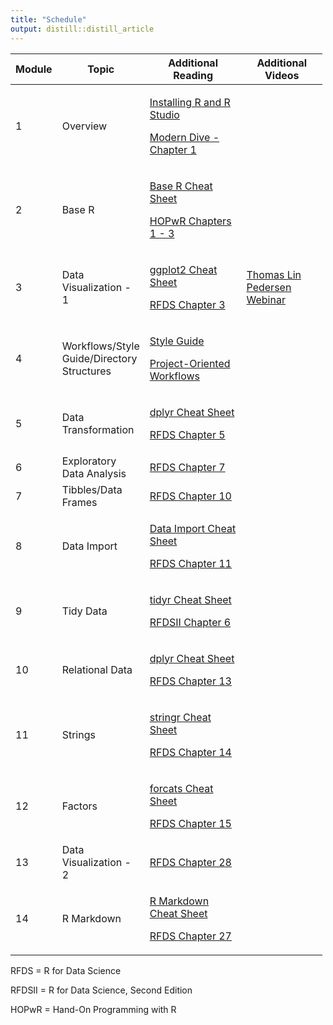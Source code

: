```yaml
---
title: "Schedule"
output: distill::distill_article
---
```


```{=html}
<style>
d-article table td {
  border-bottom: 1px solid rgba(4, 4, 4, 0.36);
}
</style>
```
```{=html}
<style>
d-article table tbody :first-child td {
  padding-top: 2px;
  border-top: 3px solid rgba(4, 4, 4, 0.7);
}
</style>
```
```{=html}
<style>
d-article table tbody :last-child td {
  padding-top: 2px;
  border-bottom: 2px solid rgba(4, 4, 4, 0.7);
}
</style>
```
+--------+--------------------------------------------+---------------------------------------------------------------------------------------------------------------------------+---------------------------------------------------------------------------------------------+
| Module | Topic                                      | Additional Reading                                                                                                        | Additional Videos                                                                           |
+========+============================================+===========================================================================================================================+=============================================================================================+
| 1      | Overview                                   | [Installing R and R Studio](https://rstudio-education.github.io/hopr/starting.html){target="_blank"}                      |                                                                                             |
|        |                                            |                                                                                                                           |                                                                                             |
|        |                                            | [Modern Dive - Chapter 1](https://moderndive.com/1-getting-started.html){target="_blank"}                                 |                                                                                             |
+--------+--------------------------------------------+---------------------------------------------------------------------------------------------------------------------------+---------------------------------------------------------------------------------------------+
| 2      | Base R                                     | [Base R Cheat Sheet](https://iqss.github.io/dss-workshops/R/Rintro/base-r-cheat-sheet.pdf){target="_blank"}               |                                                                                             |
|        |                                            |                                                                                                                           |                                                                                             |
|        |                                            | [HOPwR Chapters 1 - 3](https://rstudio-education.github.io/hopr/){target="_blank"}                                        |                                                                                             |
+--------+--------------------------------------------+---------------------------------------------------------------------------------------------------------------------------+---------------------------------------------------------------------------------------------+
| 3      | Data Visualization - 1                     | [ggplot2 Cheat Sheet](https://raw.githubusercontent.com/rstudio/cheatsheets/main/data-visualization.pdf){target="_blank"} | [Thomas Lin Pedersen Webinar](https://www.youtube.com/watch?v=h29g21z0a68){target="_blank"} |
|        |                                            |                                                                                                                           |                                                                                             |
|        |                                            | [RFDS Chapter 3](https://r4ds.had.co.nz/data-visualisation.html){target="_blank"}                                         |                                                                                             |
+--------+--------------------------------------------+---------------------------------------------------------------------------------------------------------------------------+---------------------------------------------------------------------------------------------+
| 4      | Workflows/Style Guide/Directory Structures | [Style Guide](http://adv-r.had.co.nz/Style.html){target="_blank"}                                                         |                                                                                             |
|        |                                            |                                                                                                                           |                                                                                             |
|        |                                            | [Project-Oriented Workflows](https://rstats.wtf/project-oriented-workflow.html){target="_blank"}                          |                                                                                             |
+--------+--------------------------------------------+---------------------------------------------------------------------------------------------------------------------------+---------------------------------------------------------------------------------------------+
| 5      | Data Transformation                        | [dplyr Cheat Sheet](https://raw.githubusercontent.com/rstudio/cheatsheets/main/data-transformation.pdf){target="_blank"}  |                                                                                             |
|        |                                            |                                                                                                                           |                                                                                             |
|        |                                            | [RFDS Chapter 5](https://r4ds.had.co.nz/transform.html){target="_blank"}                                                  |                                                                                             |
+--------+--------------------------------------------+---------------------------------------------------------------------------------------------------------------------------+---------------------------------------------------------------------------------------------+
| 6      | Exploratory Data Analysis                  | [RFDS Chapter 7](https://r4ds.had.co.nz/exploratory-data-analysis.html){target="_blank"}                                  |                                                                                             |
+--------+--------------------------------------------+---------------------------------------------------------------------------------------------------------------------------+---------------------------------------------------------------------------------------------+
| 7      | Tibbles/Data Frames                        | [RFDS Chapter 10](https://r4ds.had.co.nz/tibbles.html){target="_blank"}                                                   |                                                                                             |
+--------+--------------------------------------------+---------------------------------------------------------------------------------------------------------------------------+---------------------------------------------------------------------------------------------+
| 8      | Data Import                                | [Data Import Cheat Sheet](https://raw.githubusercontent.com/rstudio/cheatsheets/main/data-import.pdf){target="_blank"}    |                                                                                             |
|        |                                            |                                                                                                                           |                                                                                             |
|        |                                            | [RFDS Chapter 11](https://r4ds.had.co.nz/data-import.html){target="_blank"}                                               |                                                                                             |
+--------+--------------------------------------------+---------------------------------------------------------------------------------------------------------------------------+---------------------------------------------------------------------------------------------+
| 9      | Tidy Data                                  | [tidyr Cheat Sheet](https://raw.githubusercontent.com/rstudio/cheatsheets/main/tidyr.pdf){target="_blank"}                |                                                                                             |
|        |                                            |                                                                                                                           |                                                                                             |
|        |                                            | [RFDSII Chapter 6](https://r4ds.hadley.nz/data-tidy.html){target="_blank"}                                                |                                                                                             |
+--------+--------------------------------------------+---------------------------------------------------------------------------------------------------------------------------+---------------------------------------------------------------------------------------------+
| 10     | Relational Data                            | [dplyr Cheat Sheet](https://raw.githubusercontent.com/rstudio/cheatsheets/main/data-transformation.pdf){target="_blank"}  |                                                                                             |
|        |                                            |                                                                                                                           |                                                                                             |
|        |                                            | [RFDS Chapter 13](https://r4ds.had.co.nz/relational-data.html){target="_blank"}                                           |                                                                                             |
+--------+--------------------------------------------+---------------------------------------------------------------------------------------------------------------------------+---------------------------------------------------------------------------------------------+
| 11     | Strings                                    | [stringr Cheat Sheet](https://raw.githubusercontent.com/rstudio/cheatsheets/main/strings.pdf){target="_blank"}            |                                                                                             |
|        |                                            |                                                                                                                           |                                                                                             |
|        |                                            | [RFDS Chapter 14](https://r4ds.had.co.nz/strings.html){target="_blank"}                                                   |                                                                                             |
+--------+--------------------------------------------+---------------------------------------------------------------------------------------------------------------------------+---------------------------------------------------------------------------------------------+
| 12     | Factors                                    | [forcats Cheat Sheet](https://raw.githubusercontent.com/rstudio/cheatsheets/main/factors.pdf){target="_blank"}            |                                                                                             |
|        |                                            |                                                                                                                           |                                                                                             |
|        |                                            | [RFDS Chapter 15](https://r4ds.had.co.nz/factors.html){target="_blank"}                                                   |                                                                                             |
+--------+--------------------------------------------+---------------------------------------------------------------------------------------------------------------------------+---------------------------------------------------------------------------------------------+
| 13     | Data Visualization - 2                     | [RFDS Chapter 28](https://r4ds.had.co.nz/graphics-for-communication.html){target="_blank"}                                |                                                                                             |
+--------+--------------------------------------------+---------------------------------------------------------------------------------------------------------------------------+---------------------------------------------------------------------------------------------+
| 14     | R Markdown                                 | [R Markdown Cheat Sheet](https://www.rstudio.com/wp-content/uploads/2015/02/rmarkdown-cheatsheet.pdf){target="_blank"}    |                                                                                             |
|        |                                            |                                                                                                                           |                                                                                             |
|        |                                            | [RFDS Chapter 27](https://r4ds.had.co.nz/r-markdown.html){target="_blank"}                                                |                                                                                             |
+--------+--------------------------------------------+---------------------------------------------------------------------------------------------------------------------------+---------------------------------------------------------------------------------------------+

RFDS = R for Data Science

RFDSII = R for Data Science, Second Edition

HOPwR = Hand-On Programming with R
